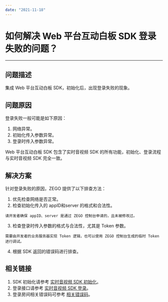 ```yaml
---
date: "2021-11-18"
---
```

# 如何解决 Web 平台互动白板 SDK 登录失败的问题？
---

## 问题描述

集成 Web 平台互动白板 SDK，初始化后，出现登录失败的现象。

## 问题原因

登录失败一般可能是如下原因：

1. 网络异常。
2. 初始化传入参数异常。
3. 登录时传入参数异常。

<Note title="说明">


Web 平台互动白板 SDK 包含了实时音视频 SDK 的所有功能，初始化、登录流程与实时音视频 SDK 完全一致。


</Note>




## 解决方案

针对登录失败的原因，ZEGO 提供了以下排查方法：

1. 优先检查网络是否正常。
2. 检查初始化传入的 appID和server 的格式和合法性。

<Warning title="注意">

    请开发者确保 appID、server 是通过 ZEGO 控制台申请的，且未被修改过。
    
</Warning>


3. 检查登录时传入参数的格式与合法性，尤其是 Token 参数。

<Note title="说明">

    需要由开发者的业务服务器实现 Token 逻辑，也可以使用 ZEGO 控制台生成的临时 Token 进行调试。
    
</Note>


4. 根据 SDK 返回的错误码进行排查。

## 相关链接

1. SDK 初始化请参考 [实时音视频 SDK 初始化](/real-time-video-web/quick-start/implementing-video-call)。
2. 登录接口请参考 [实时音视频 SDK 登录](https://doc-zh.zego.im/article/api?doc=Express_Video_SDK_API~javascript_web~class~ZegoExpressEngine#login-room)。
3. 登录房间相关错误码可参考 [相关错误码](/real-time-video-web/client-sdk/error-code)。
